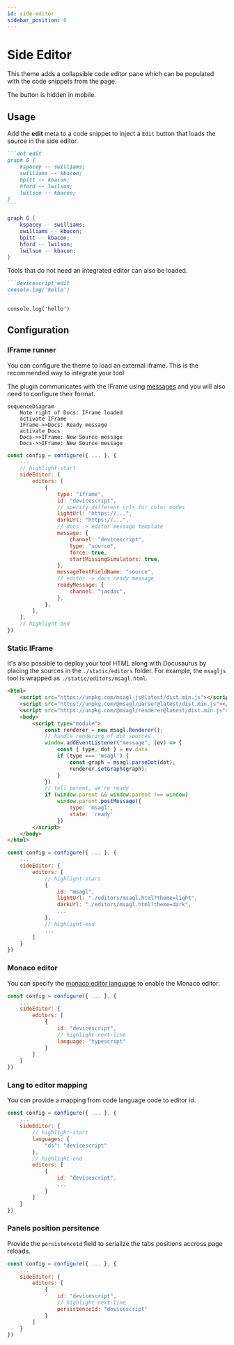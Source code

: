 ```yaml
---
id: side-editor
sidebar_position: 6
---
```



# Side Editor

This theme adds a collapsible code editor pane
which can be populated with the code snippets
from the page.

The button is hidden in mobile.

## Usage

Add the **edit** meta to a code snippet to inject a `Edit` button that loads the source in the side editor.

````markdown
```dot edit
graph G {
    kspacey -- swilliams;
    swilliams -- kbacon;
    bpitt -- kbacon;
    hford -- lwilson;
    lwilson -- kbacon;
}
```
````

<BrowserWindow>

```dot edit
graph G {
    kspacey -- swilliams;
    swilliams -- kbacon;
    bpitt -- kbacon;
    hford -- lwilson;
    lwilson -- kbacon;
}
```

</BrowserWindow>

Tools that do not need an integrated editor can also be loaded.

````markdown
```devicescript edit
console.log('hello')
```
````

<BrowserWindow>

```devicescript edit
console.log('hello')
```

</BrowserWindow>


## Configuration

### IFrame runner

You can configure the theme to load an external iframe. This is the recommended way to integrate your tool

The plugin communicates with the IFrame using [messages](https://developer.mozilla.org/en-US/docs/Web/API/Window/postMessage)
and you will also need to configure their format.

```mermaid
sequenceDiagram
    Note right of Docs: IFrame loaded
    activate IFrame
    IFrame->>Docs: Ready message
    activate Docs
    Docs->>IFrame: New Source message
    Docs->>IFrame: New Source message
```

```js title="./docusaurus.config.js"
const config = configure({ ... }, {
    ...
    // highlight-start
    sideEditor: {
        editors: [
            {
                type: "iframe",
                id: "devicescript",
                // specify different urls for color modes
                lightUrl: "https://...",
                darkUrl: "https://...",
                // docs -> editor message template
                message: {
                    channel: "devicescript",
                    type: "source",
                    force: true,
                    startMissingSimulators: true,
                },
                messageTextFieldName: "source",
                // editor -> docs ready message
                readyMessage: {
                    channel: "jacdac",
                },
            },
        ],
    },
    // highlight-end
})
```

### Static IFrame

It's also possible to deploy your tool HTML along with Docusaurus by placing the sources in the `./static/editors` folder.
For example, the `msagljs` tool is wrapped as `./static/editors/msagl.html`.

```html title="./static/editors/msagl.html"
<html>
    <script src="https://unpkg.com/msagl-js@latest/dist.min.js"></script>
    <script src="https://unpkg.com/@msagl/parser@latest/dist.min.js"></script>
    <script src="https://unpkg.com/@msagl/renderer@latest/dist.min.js"></script>
    <body>
        <script type="module">
            const renderer = new msagl.Renderer();
            // handle rendering of dot sources
            window.addEventListener("message", (ev) => {
                const { type, dot } = ev.data
                if (type === 'msagl') {
                    const graph = msagl.parseDot(dot);
                    renderer.setGraph(graph);
                }
            })
            // tell parent, we're ready
            if (window.parent && window.parent !== window)
                window.parent.postMessage({
                    type: 'msagl',
                    state: 'ready'
                })
        </script>
    </body>
</html>
```

```js title="./docusaurus.config.js"
const config = configure({ ... }, {
    ...
    sideEditor: {
        editors: [
            // highlight-start
            {
                id: "msagl",
                lightUrl: "./editors/msagl.html?theme=light",
                darkUrl: "./editors/msagl.html?theme=dark",
                ...
            },
            // highlight-end
            ...
        ]
    }
})
```

### Monaco editor

You can specify the [monaco editor language](https://microsoft.github.io/monaco-editor/)
to enable the Monaco editor.

```js title="./docusaurus.config.js"
const config = configure({ ... }, {
    ...
    sideEditor: {
        editors: [
            {
                id: "devicescript",
                // highlight-next-line
                language: "typescript"
            }
        ]
    }
})
```

### Lang to editor mapping

You can provide a mapping from code language code to editor id.

```js title="./docusaurus.config.js"
const config = configure({ ... }, {
    ...
    sideEditor: {
        // highlight-start
        languages: {
            "ds": "devicescript"
        },
        // highlight-end
        editors: [
            {
                id: "devicescript",
                ...
            }
        ]
    }
})
```

### Panels position persitence

Provide the `persistenceId` field to serialize the tabs positions accross page reloads.

```js title="./docusaurus.config.js"
const config = configure({ ... }, {
    ...
    sideEditor: {
        editors: [
            {
                id: "devicescript",
                // highlight-next-line
                persistenceId: "devicescript"
            }
        ]
    }
})
```
